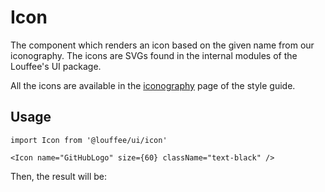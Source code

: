 

<Meta of={Stories} />

# Icon

<GitHubRepoPath path="packages/ui/src/components/icon/icon.tsx" />

The component which renders an icon based on the given name from our 
iconography. The icons are SVGs found in the internal modules of the Louffee's 
UI package.

All the icons are available in the [iconography](#?path=/docs/style-guide-iconography--docs)
page of the style guide.

## Usage

```tsx
import Icon from '@louffee/ui/icon'

<Icon name="GitHubLogo" size={60} className="text-black" />
```

Then, the result will be:

<Icon name="GitHubLogo" size={60} className="text-black" />
